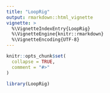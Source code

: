 ```yaml
---
title: "LoopRig"
output: rmarkdown::html_vignette
vignette: >
  %\VignetteIndexEntry{LoopRig}
  %\VignetteEngine{knitr::rmarkdown}
  %\VignetteEncoding{UTF-8}
---
```


```r
knitr::opts_chunk$set(
  collapse = TRUE,
  comment = "#>"
)
```

```r
library(LoopRig)
```
